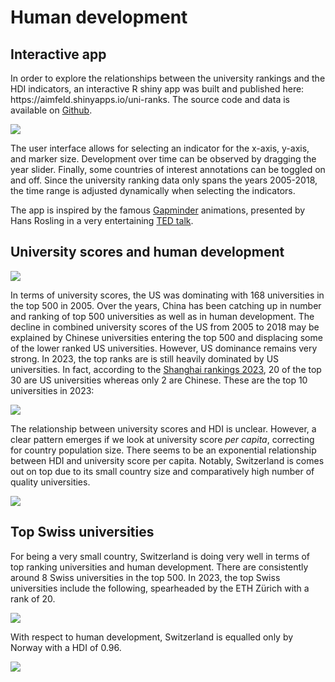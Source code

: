 # Human development

## Interactive app

In order to explore the relationships between the university rankings and the HDI indicators, an interactive R shiny app was built and published here: https://aimfeld.shinyapps.io/uni-ranks. The source code and data is available on [Github](https://github.com/aimfeld/uni-ranks).

![](img/app-ui.png)

The user interface allows for selecting an indicator for the x-axis, y-axis, and marker size. Development over time can be observed by dragging the year slider. Finally, some countries of interest annotations can be toggled on and off. Since the university ranking data only spans the years 2005-2018, the time range is adjusted dynamically when selecting the indicators.

The app is inspired by the famous [Gapminder](https://www.gapminder.org/) animations, presented by Hans Rosling in a very entertaining [TED talk](https://www.ted.com/talks/hans_rosling_the_best_stats_you_ve_ever_seen).

## University scores and human development

![](img/hdi-uni-score.png)

In terms of university scores, the US was dominating with 168 universities in the top 500 in 2005. Over the years, China has been catching up in number and ranking of top 500 universities as well as in human development. The decline in combined university scores of the US from 2005 to 2018 may be explained by Chinese universities entering the top 500 and displacing some of the lower ranked US universities. However, US dominance remains very strong. In 2023, the top ranks are is still heavily dominated by US universities. In fact, according to the [Shanghai rankings 2023](https://www.shanghairanking.com/rankings/arwu/2023), 20 of the top 30 are US universities whereas only 2 are Chinese. These are the top 10 universities in 2023:

![](img/uni-top-10-2023.png)

The relationship between university scores and HDI is unclear. However, a clear pattern emerges if we look at university score _per capita_, correcting for country population size. There seems to be an exponential relationship between HDI and university score per capita. Notably, Switzerland is comes out on top due to its small country size and comparatively high number of quality universities.

![](img/hdi-uni-score-pmc-2017.png)


## Top Swiss universities

For being a very small country, Switzerland is doing very well in terms of top ranking universities and human development. There are consistently around 8 Swiss universities in the top 500. In 2023, the top Swiss universities include the following, spearheaded by the ETH Zürich with a rank of 20.

![](img/top-swiss-unis-2023.png)

With respect to human development, Switzerland is equalled only by Norway with a HDI of 0.96.

![](img/hdi-uni-score-swiss-2018.png)
